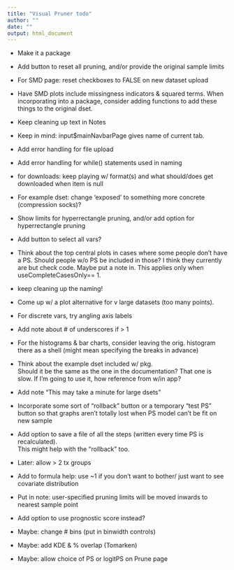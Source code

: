 ```yaml
---
title: "Visual Pruner todo"
author: ""
date: ""
output: html_document
---
```


* Make it a package

* Add button to reset all pruning, and/or provide the original sample limits

* For SMD page: reset checkboxes to FALSE on new dataset upload

* Have SMD plots include missingness indicators & squared terms. When incorporating into a package, consider adding functions to add these things to the original dset.

* Keep cleaning up text in Notes

* Keep in mind: input$mainNavbarPage gives name of current tab.

* Add error handling for file upload

* Add error handling for while() statements used in naming

* for downloads: keep playing w/ format(s) and what should/does get downloaded when item is null

* For example dset: change 'exposed' to something more concrete (compression socks)?

* Show limits for hyperrectangle pruning, and/or add option for hyperrectangle pruning

* Add button to select all vars?

* Think about the top central plots in cases where some people don't have a PS. Should people w/o PS be included in those? I think they currently are but check code. Maybe put a note in. This applies only when useCompleteCasesOnly== 1.

* keep cleaning up the naming!

* Come up w/ a plot alternative for v large datasets (too many points).

* For discrete vars, try angling axis labels

* Add note about # of underscores if > 1

* For the histograms & bar charts, consider leaving the orig. histogram there as a shell (might mean specifying the breaks in advance) 

* Think about the example dset included w/ pkg.  
Should it be the same as the one in the documentation? 
That one is slow.
If I'm going to use it, how reference from w/in app?

* Add note "This may take a minute for large dsets"

* Incorporate some sort of "rollback" button or a temporary "test PS" button so that graphs aren't totally lost when PS model can't be fit on new sample

* Add option to save a file of all the steps (written every time PS is recalculated).  
This might help with the "rollback" too.

* Later: allow > 2 tx groups

* Add to formula help: use ~1 if you don't want to bother/ just want to see covariate distribution

* Put in note: user-specified pruning limits will be moved inwards to nearest sample point 

* Add option to use prognostic score instead?

* Maybe: change # bins (put in binwidth controls)

* Maybe: add KDE & % overlap (Tomarken)

* Maybe: allow choice of PS or logitPS on Prune page
